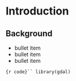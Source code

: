 Introduction
============

Background
----------

- bullet item
- bullet item
- bullet item

```{r code}``
library(gdal)
```

